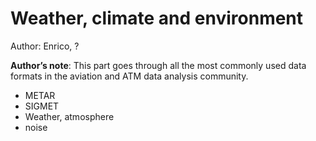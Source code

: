 # Weather, climate and environment

::: {.callout-tip}
Author: Enrico, ?
:::

::: {.callout-note}
**Author's note**: This part goes through all the most commonly used data formats in the
aviation and ATM data analysis community.

* METAR
* SIGMET
* Weather, atmosphere
* noise

:::
